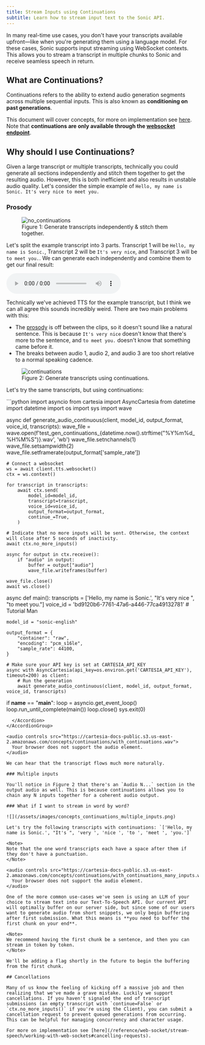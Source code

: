 ```yaml
---
title: Stream Inputs using Continuations
subtitle: Learn how to stream input text to the Sonic API.
---
```


In many real-time use cases, you don't have your transcripts available upfront—like when you're generating them using a language model. For these cases, Sonic supports input streaming using WebSocket contexts. This allows you to stream a transcript in multiple chunks to Sonic and receive seamless speech in return.

## What are Continuations?

Continuations refers to the ability to extend audio generation segments across multiple sequential inputs. This is also known as **conditioning on past generations**.

This document will cover concepts, for more on implementation see [here](/reference/web-socket/stream-speech/working-with-web-sockets#input-streaming-with-contexts). Note that **continuations are only available through the [websocket endpoint](/reference/web-socket/stream-speech/stream-speech)**.

## Why should I use Continuations?

Given a large transcript or multiple transcripts, technically you could generate all sections independently and stitch them together to get the resulting audio. However, this is both inefficient and also results in unstable audio quality. Let's consider the simple example of `Hello, my name is Sonic. It's very nice to meet you.`

### Prosody

<figure>
    <img src="/assets/images/concepts_continuations_without_continuations.png" alt="no_continuations" />
    <figcaption>Figure 1: Generate transcripts independently & stitch them together.</figcaption>
</figure>

Let's split the example transcript into 3 parts. Transcript 1 will be `Hello, my name is Sonic.`, Transcript 2 will be `It's very nice`, and Transcript 3 will be `to meet you.`. We can generate each independently and combine them to get our final result:


<audio controls src="https://cartesia-docs-public.s3.us-east-2.amazonaws.com/concepts/continuations/without_continuations.wav">
  Your browser does not support the audio element.
</audio>

Technically we've achieved TTS for the example transcript, but I think we can all agree this sounds incredibly weird. There are two main problems with this:
- The [prosody](https://en.wikipedia.org/wiki/Prosody_(linguistics)) is off between the clips, so it doesn't sound like a natural sentence. This is because `It's very nice` doesn't know that there's more to the sentence, and `to meet you.` doesn't know that something came before it.
- The breaks between audio 1, audio 2, and audio 3 are too short relative to a normal speaking cadence.

<figure>
    <img src="/assets/images/concepts_continuations_with_continuations.png" alt="continuations" />
    <figcaption>Figure 2: Generate transcripts using continuations.</figcaption>
</figure>

Let's try the same transcripts, but using continuations:

<AccordionGroup>
  <Accordion
    title="Example Python Code"
  >
```python
import asyncio
from cartesia import AsyncCartesia
from datetime import datetime
import os
import sys
import wave

async def generate_audio_continuous(client, model_id, output_format, voice_id, transcripts):
    wave_file = wave.open(f'test_gen_continuations_{datetime.now().strftime("%Y%m%d_%H%M%S")}.wav', 'wb')
    wave_file.setnchannels(1)
    wave_file.setsampwidth(2)
    wave_file.setframerate(output_format['sample_rate'])

    # Connect a websocket
    ws = await client.tts.websocket()
    ctx = ws.context()

    for transcript in transcripts:
        await ctx.send(
            model_id=model_id,
            transcript=transcript,
            voice_id=voice_id,
            output_format=output_format,
            continue_=True,
        )

    # Indicate that no more inputs will be sent. Otherwise, the context will close after 5 seconds of inactivity.
    await ctx.no_more_inputs()

    async for output in ctx.receive():
        if "audio" in output:
            buffer = output["audio"]
            wave_file.writeframes(buffer)

    wave_file.close()
    await ws.close()

async def main():
    transcripts = ['Hello, my name is Sonic.', "It's very nice ", "to meet you."]
    voice_id = 'bd9120b6-7761-47a6-a446-77ca49132781' # Tutorial Man

    model_id = "sonic-english"

    output_format = {
        "container": "raw",
        "encoding": "pcm_s16le",
        "sample_rate": 44100,
    }

    # Make sure your API key is set at CARTESIA_API_KEY
    async with AsyncCartesia(api_key=os.environ.get('CARTESIA_API_KEY'), timeout=200) as client:
        # Run the generation
        await generate_audio_continuous(client, model_id, output_format, voice_id, transcripts)

if __name__ == "__main__":
    loop = asyncio.get_event_loop()
    loop.run_until_complete(main())
    loop.close()
    sys.exit(0)
```
  </Accordion>
</AccordionGroup>

<audio controls src="https://cartesia-docs-public.s3.us-east-2.amazonaws.com/concepts/continuations/with_continuations.wav">
  Your browser does not support the audio element.
</audio>

We can hear that the transcript flows much more naturally.

### Multiple inputs

You'll notice in Figure 2 that there's an `Audio N...` section in the output audio as well. This is because continuations allows you to chain any N inputs together for a coherent audio output.

### What if I want to stream in word by word?

![](/assets/images/concepts_continuations_multiple_inputs.png)

Let's try the following transcripts with continuations: `['Hello, my name is Sonic.', "It's ", 'very ', 'nice ', 'to ', 'meet ', 'you.']`

<Note>
Note that the one word transcripts each have a space after them if they don't have a punctuation.
</Note>

<audio controls src="https://cartesia-docs-public.s3.us-east-2.amazonaws.com/concepts/continuations/with_continuations_many_inputs.wav">
  Your browser does not support the audio element.
</audio>

One of the more common use-cases we've seen is using an LLM of your choice to stream text into our Text-To-Speech API. Our current API will optimally buffer on our server side, but since some of our users want to generate audio from short snippets, we only begin buffering after first submission. What this means is **you need to buffer the first chunk on your end**.

<Note>
We recommend having the first chunk be a sentence, and then you can stream in token by token.
</Note>

We'll be adding a flag shortly in the future to begin the buffering from the first chunk.

## Cancellations

Many of us know the feeling of kicking off a massive job and then realizing that we've made a grave mistake. Luckily we support cancellations. If you haven't signaled the end of transcript submissions (an empty transcript with `continue=False` or `ctx.no_more_inputs()` if you're using the Client), you can submit a cancellation request to prevent queued generations from occurring. This can be helpful for managing concurrency and character usage.

For more on implementation see [here](/reference/web-socket/stream-speech/working-with-web-sockets#cancelling-requests).
